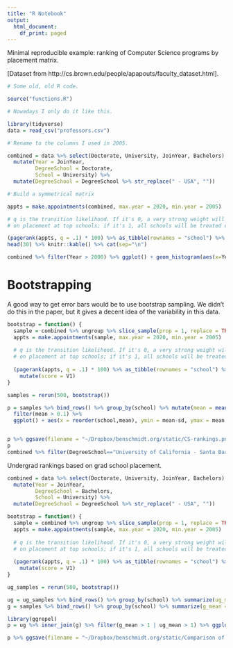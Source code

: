 ```yaml
---
title: "R Notebook"
output:
  html_document:
    df_print: paged
---
```



Minimal reproducible example: ranking of Computer Science programs by placement matrix. 

[Dataset from http://cs.brown.edu/people/apapouts/faculty_dataset.html].


```r
# Some old, old R code.

source("functions.R")

# Nowadays I only do it like this.

library(tidyverse)
data = read_csv("professors.csv")

# Rename to the columns I used in 2005.

combined = data %>% select(Doctorate, University, JoinYear, Bachelors) %>%
  mutate(Year = JoinYear,
         DegreeSchool = Doctorate,
         School = University) %>%
  mutate(DegreeSchool = DegreeSchool %>% str_replace(" - USA", ""))

# Build a symmetrical matrix

appts = make.appointments(combined, max.year = 2020, min.year = 2005)

# q is the transition likelihood. If it's 0, a very strong weight will be placed
# on placement at top schools; if it's 1, all schools will be treated equally.

(pagerank(appts, q = .1) * 100) %>% as_tibble(rownames = "school") %>% arrange(-V1) %>% rename(p = V1) %>%
head(30) %>% knitr::kable() %>% cat(sep="\n")

combined %>% filter(Year > 2000) %>% ggplot() + geom_histogram(aes(x=Year))
```
# Bootstrapping

A good way to get error bars would be to use bootstrap sampling. We didn't do this in the paper, but it gives a decent idea of the variability in this data.

```r
bootstrap = function() {
  sample = combined %>% ungroup %>% slice_sample(prop = 1, replace = TRUE)
  appts = make.appointments(sample, max.year = 2020, min.year = 2005)
  
  # q is the transition likelihood. If it's 0, a very strong weight will be placed
  # on placement at top schools; if it's 1, all schools will be treated equally.
  
  (pagerank(appts, q = .1) * 100) %>% as_tibble(rownames = "school") %>%
    mutate(score = V1)
}

samples = rerun(500, bootstrap())

p = samples %>% bind_rows() %>% group_by(school) %>% mutate(mean = mean(score), sd = sd(score)) %>%
  filter(mean > 0.1) %>%
  ggplot() + aes(x = reorder(school,mean), ymin = mean-sd, ymax = mean + sd, y = score) + coord_flip() + geom_boxplot() + scale_y_log10() + labs(title = "Ranking of Computer Science grad programs", subtitle = "by PhD placement, 2005-2015", caption = "Ben Schmidt, 2020")


p %>% ggsave(filename = "~/Dropbox/benschmidt.org/static/CS-rankings.png", width = 8, height = 12)
p
combined %>% filter(DegreeSchool=="University of California - Santa Barbara") %>% select(University, JoinYear)


```

Undergrad rankings based on grad school placement.

```R
combined = data %>% select(Doctorate, University, JoinYear, Bachelors) %>%
  mutate(Year = JoinYear,
         DegreeSchool = Bachelors,
         School = University) %>%
  mutate(DegreeSchool = DegreeSchool %>% str_replace(" - USA", ""))

bootstrap = function() {
  sample = combined %>% ungroup %>% slice_sample(prop = 1, replace = TRUE)
  appts = make.appointments(sample, max.year = 2020, min.year = 2005)
  
  # q is the transition likelihood. If it's 0, a very strong weight will be placed
  # on placement at top schools; if it's 1, all schools will be treated equally.
  
  (pagerank(appts, q = .1) * 100) %>% as_tibble(rownames = "school") %>%
    mutate(score = V1)
}

ug_samples = rerun(500, bootstrap())

ug = ug_samples %>% bind_rows() %>% group_by(school) %>% summarize(ug_mean = mean(score), ug_sd = sd(score))
g = samples %>% bind_rows() %>% group_by(school) %>% summarize(g_mean = mean(score), g_sd = sd(score))

library(ggrepel)
p = ug %>% inner_join(g) %>% filter(g_mean > 1 | ug_mean > 1) %>% ggplot() + geom_label_repel(aes(x = g_mean, y = ug_mean, label = school), size = 3) + scale_x_log10("Graduate score") + scale_y_log10("Undergrad score") + labs(title = "Comparison of placement of grad students (x axis) vs undergrads (y axis)") 

p %>% ggsave(filename = "~/Dropbox/benschmidt.org/static/Comparison of grad and undergrad rankings.png", plot = ., width = 7, height = 7)

```
